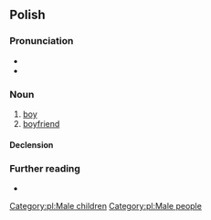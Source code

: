 ==Polish==

===Pronunciation===
* {{pl-IPA}}
* {{audio|pl-chłopak.ogg|audio|lang=pl}}

===Noun===
{{pl-noun|m-pr|dim=chłopiec}}

# [[boy]]
# [[boyfriend]]

====Declension====
{{pl-decl-noun-masc-pers|chłopa|k|[[chłopacy]]/[[chłopaki]]}}

===Further reading===
* {{R:PWN}}

[[Category:pl:Male children]]
[[Category:pl:Male people]]